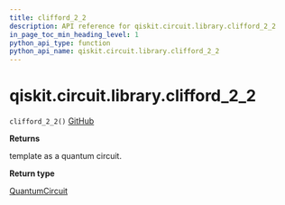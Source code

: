 ```yaml
---
title: clifford_2_2
description: API reference for qiskit.circuit.library.clifford_2_2
in_page_toc_min_heading_level: 1
python_api_type: function
python_api_name: qiskit.circuit.library.clifford_2_2
---
```


# qiskit.circuit.library.clifford\_2\_2

<span id="qiskit.circuit.library.clifford_2_2" />

`clifford_2_2()` [GitHub](https://github.com/qiskit/qiskit/tree/stable/0.18/qiskit/circuit/library/templates/clifford/clifford_2_2.py "view source code")

**Returns**

template as a quantum circuit.

**Return type**

[QuantumCircuit](qiskit.circuit.QuantumCircuit "qiskit.circuit.QuantumCircuit")

